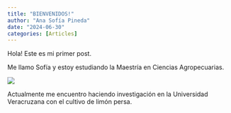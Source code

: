 ```yaml
---
title: "BIENVENIDOS!"
author: "Ana Sofía Pineda"
date: "2024-06-30"
categories: [Articles]
---
```


Hola! Este es mi primer post.

Me llamo Sofía y estoy estudiando la Maestría en Ciencias Agropecuarias.

![](images/7d88d65c-d758-4c4c-ac7c-1f548234da15.jpg)

Actualmente me encuentro haciendo investigación en la Universidad Veracruzana con el cultivo de limón persa.
